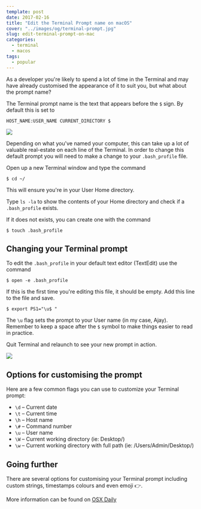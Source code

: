 ```yaml
---
template: post
date: 2017-02-16
title: "Edit the Terminal Prompt name on macOS"
cover: "../images/og/terminal-prompt.jpg"
slug: edit-terminal-prompt-on-mac
categories:
  - terminal
  - macos
tags:
  - popular
---
```


As a developer you're likely to spend a lot of time in the Terminal and may have already customised the appearance of it to suit you, but what about the prompt name?

The Terminal prompt name is the text that appears before the `$` sign. By default this is set to

```
HOST_NAME:USER_NAME CURRENT_DIRECTORY $
```

![](terminal-1.png)

Depending on what you've named your computer, this can take up a lot of valuable real-estate on each line of the Terminal. In order to change this default prompt you will need to make a change to your `.bash_profile` file.

Open up a new Terminal window and type the command

```shell
$ cd ~/
```

This will ensure you're in your User Home directory.

Type `ls -la` to show the contents of your Home directory and check if a `.bash_profile` exists.

If it does not exists, you can create one with the command

```shell
$ touch .bash_profile
```

## Changing your Terminal prompt

To edit the `.bash_profile` in your default text editor (TextEdit) use the command

```shell
$ open -e .bash_profile
```

If this is the first time you're editing this file, it should be empty. Add this line to the file and save.

```shell
$ export PS1="\u$ "
```

The `\u` flag sets the prompt to your User name (in my case, Ajay). Remember to keep a space after the `$` symbol to make things easier to read in practice.

Quit Terminal and relaunch to see your new prompt in action.

![](terminal-2.png)

## Options for customising the prompt

Here are a few common flags you can use to customize your Terminal prompt:

- `\d` – Current date
- `\t` – Current time
- `\h` – Host name
- `\#` – Command number
- `\u` – User name
- `\W` – Current working directory (ie: Desktop/)
- `\w` – Current working directory with full path (ie: /Users/Admin/Desktop/)

## Going further

There are several options for customising your Terminal prompt including custom strings, timestamps colours and even emoji 👉.

More information can be found on [OSX Daily](http://osxdaily.com/2006/12/11/how-to-customize-your-terminal-prompt/)
